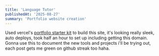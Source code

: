 ```yaml
---
title: 'Language Tutor'
publishedAt: '2025-08-27'
summary: 'Portfolio website creation'
---
```


Used vercel's [portfolio starter kit](https://vercel.com/templates/next.js/portfolio-starter-kit) to build this site, it's looking really sleek, auto deploys, took half an hour to set up including getting this domain. Gonna use this to document the new tools and projects i'll be trying out, each post gets me green on github streak too haha.